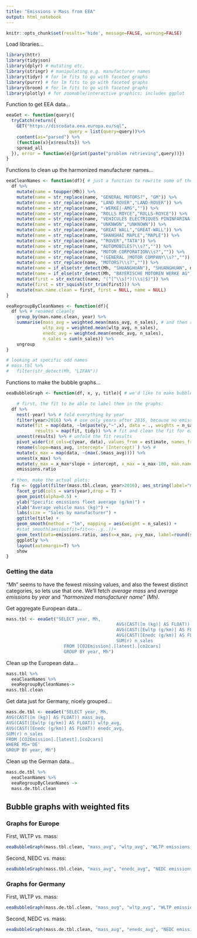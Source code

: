---
title: "Emissions v Mass from EEA"
output: html_notebook
---

```{r}
knitr::opts_chunk$set(results='hide', message=FALSE, warning=FALSE)
```

Load libraries...
```{r, echo=F}
library(httr)
library(tidyjson)
library(dplyr) # mutating etc.
library(stringr) # manipulating e.g. manufacturer names
library(tidyr) # for lm fits to go with faceted graphs
library(purrr) # for lm fits to go with faceted graphs
library(broom) # for lm fits to go with faceted graphs
library(plotly) # for zoomable/interactive graphics; includes ggplot
```

Function to get EEA data...
```{r, results='hide', message=FALSE, warning=FALSE}
eeaGet <- function(query){
  tryCatch(return({
    GET("https://discodata.eea.europa.eu/sql",
                        query = list(query=query))%>%
    content(as="parsed") %>%
    (function(x){x$results}) %>%
    spread_all
  }), error = function(e){print(paste("problem retrieving",query))})
}
```

Functions to clean up the harmonized manufacturer names...
```{r, results='hide', message=FALSE, warning=FALSE}
eeaCleanNames <- function(df){ # just a function to rewrite some of these names
  df %>%
    mutate(name = toupper(Mh)) %>%
    mutate(name = str_replace(name, "GENERAL MOTORS?", "GM")) %>%
    mutate(name = str_replace(name, "LAND ROVER","LAND-ROVER")) %>%
    mutate(name = str_replace(name, "-WERKE|-AMG","")) %>%
    mutate(name = str_replace(name, "ROLLS ROYCE","ROLLS-ROYCE")) %>%
    mutate(name = str_replace(name, "VEHICULES ELECTRIQUES PININFARINA-BOLLORE","PININFARINA-BOLLORE")) %>% 
    mutate(name = str_replace(name, "UNKNWON","UNKNOWN")) %>%
    mutate(name = str_replace(name, "GREAT WALL","GREAT-WALL")) %>%
    mutate(name = str_replace(name, "SHANGHAI MAPLE","MAPLE")) %>%
    mutate(name = str_replace(name, "^ROVER","TATA")) %>%
    mutate(name = str_replace(name, "AUTOMOBILES?\\s?","")) %>%
    mutate(name = str_replace(name, "MOTOR CORPORATION\\s?","")) %>%
    mutate(name = str_replace(name, "(GENERAL )MOTOR COMPANY\\s?","")) %>%
    mutate(name = str_replace(name, "MOTORS?\\s?","")) %>%
    mutate(name = if_else(str_detect(Mh, "SHUANGHUAN"), "SHUANGHUAN", name)) %>%
    mutate(name = if_else(str_detect(Mh, "BAYERISCHE MOTOREN WERKE AG"), "BMW", name)) %>%
    mutate(first = str_extract(name, "(^[^\\s]*)(\\s|$)")) %>%
    mutate(first = str_squish(str_trim(first))) %>%
    mutate(man.name.clean = first, first = NULL, name = NULL) 
}

eeaRegroupByCleanNames <- function(df){
  df %>% # renamed cleanly
    group_by(man.name.clean, year) %>%
    summarise(mass_avg = weighted.mean(mass_avg, n_sales), # and then re-group and re-summarize according to the new names
              wltp_avg = weighted.mean(wltp_avg, n_sales),
              enedc_avg = weighted.mean(enedc_avg, n_sales),
              n_sales = sum(n_sales)) %>%
    ungroup
}

# looking at specific odd names
# mass.tbl %>%
#   filter(str_detect(Mh, "LIFAN"))
```


Functions to make the bubble graphs...
```{r, results='hide', message=FALSE, warning=FALSE}
eeaBubbleGraph <- function(df, x, y, title){ # we'd like to make bubble size a var as well, but it's complicated!

    # first, the fit to be able to label them in the graphs: 
  df %>%
    nest(-year) %>% # fold everything by year
    filter(year>2016) %>% # use only years after 2016, because no emissions data before then
    mutate(fit = map(data, ~lm(paste(y,"~",x), data = ., weights = n_sales)),
           results = map(fit, tidy)) %>% # fit and clean the fit for each year
    unnest(results) %>% # unfold the fit results
    pivot_wider(id_cols=c(year, data), values_from = estimate, names_from = term) %>% # make a column for each fit result of interest
    rename(slope=mass_avg, intercept=`(Intercept)`) %>% # 
    mutate(x_max = map(data, ~(max(.$mass_avg)))) %>% 
    unnest(x_max) %>%
    mutate(y_max = x_max*slope + intercept, x_max = x_max-100, man.name.clean = "name", mass_avg = 1, wltp_avg = 1, n_sales = 1) ->
    emissions.ratio
  
  # then, make the actual plots:
  fig <- (ggplot(filter(mass.tbl.clean, year>2016), aes_string(label="man.name.clean", x=x, y=y, size="n_sales")) +
    facet_grid(cols = vars(year),drop = T) +
    geom_point(alpha=0.5) +
    ylab("Specific emissions fleet average (g/km)") +
    xlab("Average vehicle mass (kg)") + 
    labs(size = "Sales by manufacturer") +
    ggtitle(title) +
    geom_smooth(method = "lm", mapping = aes(weight = n_sales)) +
    #stat_smooth(aes(outfit=fit<<-..y..))+
    geom_text(data=emissions.ratio, aes(x=x_max, y=y_max, label=round(slope, digits = 3)), size=5, nudge_x = -100)) %>%
    ggplotly %>%
    layout(automargin=T) %>%
    show
}
```

### Getting the data

"Mh" seems to have the fewest missing values, and also the fewest distinct categories, so lets use that one.
We'll fetch _average mass_ and _average emissions_ by _year_ and _"harmonized manufacturer name" (Mh)_.


Get aggregate European data...
```{r, results='hide', message=FALSE, warning=FALSE}
mass.tbl <- eeaGet("SELECT year, Mh, 
                                          AVG(CAST([m (kg)] AS FLOAT)) mass_avg, 
                                          AVG(CAST([Ewltp (g/km)] AS FLOAT)) wltp_avg,
                                          AVG(CAST([Enedc (g/km)] AS FLOAT)) enedc_avg,
                                          SUM(r) n_sales
                      FROM [CO2Emission].[latest].[co2cars]
                      GROUP BY year, Mh")
```

Clean up the European data...
```{r, results='hide', message=FALSE, warning=FALSE}
mass.tbl %>% 
  eeaCleanNames %>%
  eeaRegroupByCleanNames->
mass.tbl.clean
```

Get data just for Germany, nicely grouped...
```{r, results='hide', message=FALSE, warning=FALSE}
mass.de.tbl <- eeaGet("SELECT year, Mh,
AVG(CAST([m (kg)] AS FLOAT)) mass_avg, 
AVG(CAST([Ewltp (g/km)] AS FLOAT)) wltp_avg,
AVG(CAST([Enedc (g/km)] AS FLOAT)) enedc_avg,
SUM(r) n_sales
FROM [CO2Emission].[latest].[co2cars]
WHERE MS='DE'
GROUP BY year, Mh")
```

Clean up the German data...
```{r, results='hide', message=FALSE, warning=FALSE}
mass.de.tbl %>%
  eeaCleanNames %>%
  eeaRegroupByCleanNames ->
  mass.de.tbl.clean
```

## Bubble graphs with weighted fits

### Graphs for Europe

First, WLTP vs. mass:
```{r, results='hide', message=FALSE, warning=FALSE, fig.width=10, fig.height=5}
eeaBubbleGraph(mass.tbl.clean, "mass_avg", "wltp_avg", "WLTP emissions v. mass (EU manufacturer fleet averages)")
```
Second, NEDC vs. mass:
```{r, results='hide', message=FALSE, warning=FALSE, fig.width=10, fig.height=5}
eeaBubbleGraph(mass.tbl.clean, "mass_avg", "enedc_avg", "NEDC emissions v. mass (EU manufacturer fleet averages)")
```

### Graphs for Germany
First, WLTP vs. mass:
```{r, results='hide', message=FALSE, warning=FALSE, fig.width=10, fig.height=5}
eeaBubbleGraph(mass.de.tbl.clean, "mass_avg", "wltp_avg", "WLTP emissions v. mass (DE manufacturer fleet averages)")
```
Second, NEDC vs. mass:
```{r, results='hide', message=FALSE, warning=FALSE, fig.width=10, fig.height=5}
eeaBubbleGraph(mass.de.tbl.clean, "mass_avg", "enedc_avg", "NEDC emissions v. mass (DE manufacturer fleet averages)")
```